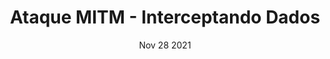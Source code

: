---
title: 'Ataque MITM - Interceptando Dados'
date: Nov 28 2021
excerpt: Test
draft: true
category: hacking
tags: 1
---